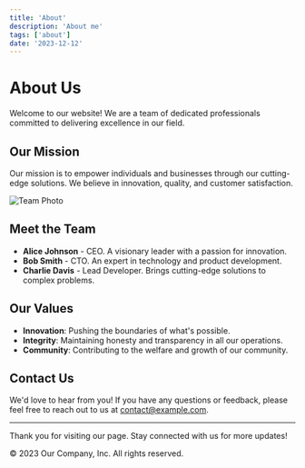 ```yaml
---
title: 'About'
description: 'About me'
tags: ['about']
date: '2023-12-12'
---
```

# About Us

Welcome to our website! We are a team of dedicated professionals committed to delivering excellence in our field.

## Our Mission

Our mission is to empower individuals and businesses through our cutting-edge solutions. We believe in innovation, quality, and customer satisfaction.

![Team Photo](https://res.cloudinary.com/dch-photo/image/upload/v1692141413/blog_photos_2023/dericktotgp_cosle6.webp "Our Team")

## Meet the Team

- **Alice Johnson** - CEO. A visionary leader with a passion for innovation.
- **Bob Smith** - CTO. An expert in technology and product development.
- **Charlie Davis** - Lead Developer. Brings cutting-edge solutions to complex problems.

## Our Values

- **Innovation**: Pushing the boundaries of what's possible.
- **Integrity**: Maintaining honesty and transparency in all our operations.
- **Community**: Contributing to the welfare and growth of our community.

## Contact Us

We'd love to hear from you! If you have any questions or feedback, please feel free to reach out to us at contact@example.com.

---

Thank you for visiting our page. Stay connected with us for more updates!

© 2023 Our Company, Inc. All rights reserved.
